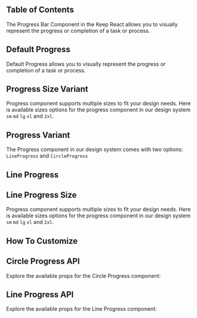 

## Table of Contents

The Progress Bar Component in the Keep React allows you to visually represent the progress or completion of a task or process.

## Default Progress

Default Progress allows you to visually represent the progress or completion of a task or process.

<CodeHighlightPreview github="Progress" code={DefaultProgressCode}>
  <DefaultProgress />
</CodeHighlightPreview>

## Progress Size Variant

Progress component supports multiple sizes to fit your design needs. Here is available sizes options for the progress component in our design system `sm` `md` `lg` `xl` and `2xl`.

<CodeHighlightPreview github="Progress" code={SizesOfProgressCode}>
  <SizesOfProgress />
</CodeHighlightPreview>

## Progress Variant

The Progress component in our design system comes with two options: `LineProgress` and `CircleProgress`

<CodeHighlightPreview github="Progress" code={VariantOfProgressCode}>
  <VariantOfProgress />
</CodeHighlightPreview>

## Line Progress

<CodeHighlightPreview github="Progress" code={DefaultLineProgressCode}>
  <DefaultLineProgress />
</CodeHighlightPreview>

## Line Progress Size

Progress component supports multiple sizes to fit your design needs. Here is available sizes options for the progress component in our design system `sm` `md` `lg` `xl` and `2xl`.

<CodeHighlightPreview github="Progress" code={SizesOfLineProgressCode}>
  <SizesOfLineProgress />
</CodeHighlightPreview>

## How To Customize

<CodeHighlightPreview github="Progress" code={CustomizeProgressCode}>
  <CustomizeProgress />
</CodeHighlightPreview>

## Circle Progress API

Explore the available props for the Circle Progress component:

<ComponentApi data={circleProgressDataApi} />

## Line Progress API

Explore the available props for the Line Progress component:

<ComponentApi data={LineProgressDataApi} />
